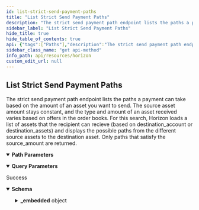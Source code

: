 ```yaml
---
id: list-strict-send-payment-paths
title: "List Strict Send Payment Paths"
description: "The strict send payment path endpoint lists the paths a payment can take based on the amount of an asset you want to send. The source asset amount stays constant, and the type and amount of an asset received varies based on offers in the order books. For this search, Horizon loads a list of assets that the recipient can recieve (based on destination_account or destination_assets) and displays the possible paths from the different source assets to the destination asset. Only paths that satisfy the source_amount are returned."
sidebar_label: "List Strict Send Payment Paths"
hide_title: true
hide_table_of_contents: true
api: {"tags":["Paths"],"description":"The strict send payment path endpoint lists the paths a payment can take based on the amount of an asset you want to send. The source asset amount stays constant, and the type and amount of an asset received varies based on offers in the order books. For this search, Horizon loads a list of assets that the recipient can recieve (based on destination_account or destination_assets) and displays the possible paths from the different source assets to the destination asset. Only paths that satisfy the source_amount are returned.","operationId":"ListStrictSendPaymentPaths","parameters":[{"name":"source_account","in":"query","required":false,"description":"The Stellar address of the sender. Any returned path must start with an asset that the sender holds. Using either source_account or source_assets as an argument is required for strict receive path payments."},{"name":"source_assets","in":"query","required":false,"description":"A comma-separated list of assets available to the sender. Any returned path must start with an asset in this list. Each asset is formatted as CODE:ISSUER_ACCOUNT. For example: USD:GDUKMGUGDZQK6YHYA5Z6AY2G4XDSZPSZ3SW5UN3ARVMO6QSRDWP5YLEX. Using either source_account or source_assets as an argument is required for strict receive path payments.","schema":{"type":"string","example":"CNY:GAREELUB43IRHWEASCFBLKHURCGMHE5IF6XSE7EXDLACYHGRHM43RFOX"}},{"name":"source_asset_type","in":"path","required":true,"description":"The type for the source asset. Either native, credit_alphanum4, or credit_alphanum12.","schema":{"type":"string","enum":["native","credit_alphanum4","credit_alphanum12"]}},{"name":"source_asset_issuer","in":"query","required":false,"description":"The Stellar address of the issuer of the source asset. Required if the source_asset_type is not native."},{"name":"source_asset_code","in":"query","required":false,"description":"The code for the source asset. Required if the source_asset_type is not native."},{"name":"source_amount","in":"path","required":true,"description":"The amount of the source asset that should be sent."},{"name":"destination_account","in":"query","required":false,"description":"The Stellar address of the reciever. Any returned path must end with an asset that the recipient can receive. Using either source_account or source_assets as an argument is required for strict send path payments."},{"name":"destination_assets","in":"query","required":false,"description":"A comma-separated list of assets that the recipient can receive. Any returned path must end with an asset in this list. Each asset is formatted as CODE:ISSUER_ACCOUNT. For example: USD:GDUKMGUGDZQK6YHYA5Z6AY2G4XDSZPSZ3SW5UN3ARVMO6QSRDWP5YLEX. Using either source_account or source_assets as an argument is required for strict send path payments.","schema":{"type":"array","items":{"type":"string"}}}],"x-supports-streaming":true,"responses":{"200":{"description":"Success","content":{"application/json":{"schema":{"type":"object","properties":{"_embedded":{"type":"object","properties":{"records":{"type":"array","items":{"type":"object","properties":{"source_asset_type":{"type":"string"},"source_asset_code":{"type":"string"},"source_asset_issuer":{"type":"string","pattern":"G[A-Z0-9]{55}"},"source_amount":{"type":"string"},"destination_asset_type":{"type":"string"},"destination_asset_code":{"type":"string"},"destination_asset_issuer":{"type":"string","pattern":"G[A-Z0-9]{55}"},"destination_amount":{"type":"string"},"path":{"type":"array","items":{"type":"object","properties":{"asset_type":{"type":"string"},"asset_code":{"type":"string"},"asset_issuer":{"type":"string","pattern":"G[A-Z0-9]{55}"}},"required":["asset_type"]}}}},"required":["source_asset_type","source_amount","destination_asset_type","destination_amount","path"]}}}}},"examples":{"ListStrictSendPaymentPaths":{"value":{"_embedded":{"records":[{"source_asset_type":"credit_alphanum4","source_asset_code":"BRL","source_asset_issuer":"GDVKY2GU2DRXWTBEYJJWSFXIGBZV6AZNBVVSUHEPZI54LIS6BA7DVVSP","source_amount":"400.0000000","destination_asset_type":"credit_alphanum4","destination_asset_code":"BB1","destination_asset_issuer":"GD5J6HLF5666X4AZLTFTXLY46J5SW7EXRKBLEYPJP33S33MXZGV6CWFN","destination_amount":"87.6373649","path":[{"asset_type":"native"}]},{"source_asset_type":"credit_alphanum4","source_asset_code":"BRL","source_asset_issuer":"GDVKY2GU2DRXWTBEYJJWSFXIGBZV6AZNBVVSUHEPZI54LIS6BA7DVVSP","source_amount":"400.0000000","destination_asset_type":"credit_alphanum4","destination_asset_code":"BB1","destination_asset_issuer":"GD5J6HLF5666X4AZLTFTXLY46J5SW7EXRKBLEYPJP33S33MXZGV6CWFN","destination_amount":"36.0841597","path":[{"asset_type":"native"},{"asset_type":"credit_alphanum4","asset_code":"EURT","asset_issuer":"GAP5LETOV6YIE62YAM56STDANPRDO7ZFDBGSNHJQIYGGKSMOZAHOOS2S"}]},{"source_asset_type":"credit_alphanum4","source_asset_code":"BRL","source_asset_issuer":"GDVKY2GU2DRXWTBEYJJWSFXIGBZV6AZNBVVSUHEPZI54LIS6BA7DVVSP","source_amount":"400.0000000","destination_asset_type":"credit_alphanum4","destination_asset_code":"BB1","destination_asset_issuer":"GD5J6HLF5666X4AZLTFTXLY46J5SW7EXRKBLEYPJP33S33MXZGV6CWFN","destination_amount":"16.2264000","path":[{"asset_type":"native"},{"asset_type":"credit_alphanum4","asset_code":"BTC","asset_issuer":"GBVOL67TMUQBGL4TZYNMY3ZQ5WGQYFPFD5VJRWXR72VA33VFNL225PL5"}]},{"source_asset_type":"credit_alphanum4","source_asset_code":"BRL","source_asset_issuer":"GDVKY2GU2DRXWTBEYJJWSFXIGBZV6AZNBVVSUHEPZI54LIS6BA7DVVSP","source_amount":"400.0000000","destination_asset_type":"credit_alphanum4","destination_asset_code":"BB1","destination_asset_issuer":"GD5J6HLF5666X4AZLTFTXLY46J5SW7EXRKBLEYPJP33S33MXZGV6CWFN","destination_amount":"13.9424750","path":[{"asset_type":"native"},{"asset_type":"credit_alphanum4","asset_code":"USD","asset_issuer":"GDUKMGUGDZQK6YHYA5Z6AY2G4XDSZPSZ3SW5UN3ARVMO6QSRDWP5YLEX"}]},{"source_asset_type":"credit_alphanum4","source_asset_code":"BRL","source_asset_issuer":"GDVKY2GU2DRXWTBEYJJWSFXIGBZV6AZNBVVSUHEPZI54LIS6BA7DVVSP","source_amount":"400.0000000","destination_asset_type":"credit_alphanum4","destination_asset_code":"CNY","destination_asset_issuer":"GAREELUB43IRHWEASCFBLKHURCGMHE5IF6XSE7EXDLACYHGRHM43RFOX","destination_amount":"499.8384123","path":[{"asset_type":"native"},{"asset_type":"credit_alphanum4","asset_code":"ULT","asset_issuer":"GC76RMFNNXBFDSJRBXCABWLHXDK4ITVQSMI56DC2ZJVC3YOLLPCKKULT"}]},{"source_asset_type":"credit_alphanum4","source_asset_code":"BRL","source_asset_issuer":"GDVKY2GU2DRXWTBEYJJWSFXIGBZV6AZNBVVSUHEPZI54LIS6BA7DVVSP","source_amount":"400.0000000","destination_asset_type":"credit_alphanum4","destination_asset_code":"CNY","destination_asset_issuer":"GAREELUB43IRHWEASCFBLKHURCGMHE5IF6XSE7EXDLACYHGRHM43RFOX","destination_amount":"498.1069097","path":[{"asset_type":"native"}]},{"source_asset_type":"credit_alphanum4","source_asset_code":"BRL","source_asset_issuer":"GDVKY2GU2DRXWTBEYJJWSFXIGBZV6AZNBVVSUHEPZI54LIS6BA7DVVSP","source_amount":"400.0000000","destination_asset_type":"credit_alphanum4","destination_asset_code":"CNY","destination_asset_issuer":"GAREELUB43IRHWEASCFBLKHURCGMHE5IF6XSE7EXDLACYHGRHM43RFOX","destination_amount":"494.5886542","path":[{"asset_type":"native"},{"asset_type":"credit_alphanum4","asset_code":"XCN","asset_issuer":"GCNY5OXYSY4FKHOPT2SPOQZAOEIGXB5LBYW3HVU3OWSTQITS65M5RCNY"}]},{"source_asset_type":"credit_alphanum4","source_asset_code":"BRL","source_asset_issuer":"GDVKY2GU2DRXWTBEYJJWSFXIGBZV6AZNBVVSUHEPZI54LIS6BA7DVVSP","source_amount":"400.0000000","destination_asset_type":"credit_alphanum4","destination_asset_code":"CNY","destination_asset_issuer":"GAREELUB43IRHWEASCFBLKHURCGMHE5IF6XSE7EXDLACYHGRHM43RFOX","destination_amount":"490.0780598","path":[{"asset_type":"native"},{"asset_type":"credit_alphanum4","asset_code":"USD","asset_issuer":"GDUKMGUGDZQK6YHYA5Z6AY2G4XDSZPSZ3SW5UN3ARVMO6QSRDWP5YLEX"}]},{"source_asset_type":"credit_alphanum4","source_asset_code":"BRL","source_asset_issuer":"GDVKY2GU2DRXWTBEYJJWSFXIGBZV6AZNBVVSUHEPZI54LIS6BA7DVVSP","source_amount":"400.0000000","destination_asset_type":"credit_alphanum4","destination_asset_code":"CNY","destination_asset_issuer":"GAREELUB43IRHWEASCFBLKHURCGMHE5IF6XSE7EXDLACYHGRHM43RFOX","destination_amount":"280.2909824","path":[{"asset_type":"native"},{"asset_type":"credit_alphanum4","asset_code":"USD","asset_issuer":"GBUYUAI75XXWDZEKLY66CFYKQPET5JR4EENXZBUZ3YXZ7DS56Z4OKOFU"}]},{"source_asset_type":"credit_alphanum4","source_asset_code":"BRL","source_asset_issuer":"GDVKY2GU2DRXWTBEYJJWSFXIGBZV6AZNBVVSUHEPZI54LIS6BA7DVVSP","source_amount":"400.0000000","destination_asset_type":"credit_alphanum4","destination_asset_code":"EURT","destination_asset_issuer":"GAP5LETOV6YIE62YAM56STDANPRDO7ZFDBGSNHJQIYGGKSMOZAHOOS2S","destination_amount":"63.1883029","path":[{"asset_type":"native"},{"asset_type":"credit_alphanum4","asset_code":"USD","asset_issuer":"GDUKMGUGDZQK6YHYA5Z6AY2G4XDSZPSZ3SW5UN3ARVMO6QSRDWP5YLEX"}]},{"source_asset_type":"credit_alphanum4","source_asset_code":"BRL","source_asset_issuer":"GDVKY2GU2DRXWTBEYJJWSFXIGBZV6AZNBVVSUHEPZI54LIS6BA7DVVSP","source_amount":"400.0000000","destination_asset_type":"credit_alphanum4","destination_asset_code":"EURT","destination_asset_issuer":"GAP5LETOV6YIE62YAM56STDANPRDO7ZFDBGSNHJQIYGGKSMOZAHOOS2S","destination_amount":"63.1472796","path":[{"asset_type":"native"}]},{"source_asset_type":"credit_alphanum4","source_asset_code":"BRL","source_asset_issuer":"GDVKY2GU2DRXWTBEYJJWSFXIGBZV6AZNBVVSUHEPZI54LIS6BA7DVVSP","source_amount":"400.0000000","destination_asset_type":"credit_alphanum4","destination_asset_code":"EURT","destination_asset_issuer":"GAP5LETOV6YIE62YAM56STDANPRDO7ZFDBGSNHJQIYGGKSMOZAHOOS2S","destination_amount":"62.9386895","path":[{"asset_type":"native"},{"asset_type":"credit_alphanum4","asset_code":"NGNT","asset_issuer":"GAWODAROMJ33V5YDFY3NPYTHVYQG7MJXVJ2ND3AOGIHYRWINES6ACCPD"}]},{"source_asset_type":"credit_alphanum4","source_asset_code":"BRL","source_asset_issuer":"GDVKY2GU2DRXWTBEYJJWSFXIGBZV6AZNBVVSUHEPZI54LIS6BA7DVVSP","source_amount":"400.0000000","destination_asset_type":"credit_alphanum4","destination_asset_code":"EURT","destination_asset_issuer":"GAP5LETOV6YIE62YAM56STDANPRDO7ZFDBGSNHJQIYGGKSMOZAHOOS2S","destination_amount":"6.7649849","path":[{"asset_type":"native"},{"asset_type":"credit_alphanum4","asset_code":"WSD","asset_issuer":"GDSVWEA7XV6M5XNLODVTPCGMAJTNBLZBXOFNQD3BNPNYALEYBNT6CE2V"}]},{"source_asset_type":"credit_alphanum4","source_asset_code":"BRL","source_asset_issuer":"GDVKY2GU2DRXWTBEYJJWSFXIGBZV6AZNBVVSUHEPZI54LIS6BA7DVVSP","source_amount":"400.0000000","destination_asset_type":"credit_alphanum4","destination_asset_code":"EURT","destination_asset_issuer":"GAP5LETOV6YIE62YAM56STDANPRDO7ZFDBGSNHJQIYGGKSMOZAHOOS2S","destination_amount":"0.0498106","path":[{"asset_type":"native"},{"asset_type":"credit_alphanum4","asset_code":"CNY","asset_issuer":"GAREELUB43IRHWEASCFBLKHURCGMHE5IF6XSE7EXDLACYHGRHM43RFOX"}]},{"source_asset_type":"credit_alphanum4","source_asset_code":"BRL","source_asset_issuer":"GDVKY2GU2DRXWTBEYJJWSFXIGBZV6AZNBVVSUHEPZI54LIS6BA7DVVSP","source_amount":"400.0000000","destination_asset_type":"credit_alphanum4","destination_asset_code":"NGNT","destination_asset_issuer":"GAWODAROMJ33V5YDFY3NPYTHVYQG7MJXVJ2ND3AOGIHYRWINES6ACCPD","destination_amount":"25155.3452034","path":[{"asset_type":"native"},{"asset_type":"credit_alphanum4","asset_code":"USD","asset_issuer":"GDUKMGUGDZQK6YHYA5Z6AY2G4XDSZPSZ3SW5UN3ARVMO6QSRDWP5YLEX"}]},{"source_asset_type":"credit_alphanum4","source_asset_code":"BRL","source_asset_issuer":"GDVKY2GU2DRXWTBEYJJWSFXIGBZV6AZNBVVSUHEPZI54LIS6BA7DVVSP","source_amount":"400.0000000","destination_asset_type":"credit_alphanum4","destination_asset_code":"NGNT","destination_asset_issuer":"GAWODAROMJ33V5YDFY3NPYTHVYQG7MJXVJ2ND3AOGIHYRWINES6ACCPD","destination_amount":"25146.7108397","path":[{"asset_type":"native"}]},{"source_asset_type":"credit_alphanum4","source_asset_code":"BRL","source_asset_issuer":"GDVKY2GU2DRXWTBEYJJWSFXIGBZV6AZNBVVSUHEPZI54LIS6BA7DVVSP","source_amount":"400.0000000","destination_asset_type":"credit_alphanum4","destination_asset_code":"NGNT","destination_asset_issuer":"GAWODAROMJ33V5YDFY3NPYTHVYQG7MJXVJ2ND3AOGIHYRWINES6ACCPD","destination_amount":"24986.8616583","path":[{"asset_type":"native"},{"asset_type":"credit_alphanum4","asset_code":"BTC","asset_issuer":"GAUTUYY2THLF7SGITDFMXJVYH3LHDSMGEAKSBU267M2K7A3W543CKUEF"}]},{"source_asset_type":"credit_alphanum4","source_asset_code":"BRL","source_asset_issuer":"GDVKY2GU2DRXWTBEYJJWSFXIGBZV6AZNBVVSUHEPZI54LIS6BA7DVVSP","source_amount":"400.0000000","destination_asset_type":"credit_alphanum4","destination_asset_code":"NGNT","destination_asset_issuer":"GAWODAROMJ33V5YDFY3NPYTHVYQG7MJXVJ2ND3AOGIHYRWINES6ACCPD","destination_amount":"24948.9784843","path":[{"asset_type":"native"},{"asset_type":"credit_alphanum4","asset_code":"XCN","asset_issuer":"GCNY5OXYSY4FKHOPT2SPOQZAOEIGXB5LBYW3HVU3OWSTQITS65M5RCNY"}]},{"source_asset_type":"credit_alphanum4","source_asset_code":"BRL","source_asset_issuer":"GDVKY2GU2DRXWTBEYJJWSFXIGBZV6AZNBVVSUHEPZI54LIS6BA7DVVSP","source_amount":"400.0000000","destination_asset_type":"credit_alphanum4","destination_asset_code":"NGNT","destination_asset_issuer":"GAWODAROMJ33V5YDFY3NPYTHVYQG7MJXVJ2ND3AOGIHYRWINES6ACCPD","destination_amount":"24930.7854717","path":[{"asset_type":"native"},{"asset_type":"credit_alphanum4","asset_code":"EURT","asset_issuer":"GAP5LETOV6YIE62YAM56STDANPRDO7ZFDBGSNHJQIYGGKSMOZAHOOS2S"}]},{"source_asset_type":"credit_alphanum4","source_asset_code":"BRL","source_asset_issuer":"GDVKY2GU2DRXWTBEYJJWSFXIGBZV6AZNBVVSUHEPZI54LIS6BA7DVVSP","source_amount":"400.0000000","destination_asset_type":"credit_alphanum4","destination_asset_code":"USD","destination_asset_issuer":"GDUKMGUGDZQK6YHYA5Z6AY2G4XDSZPSZ3SW5UN3ARVMO6QSRDWP5YLEX","destination_amount":"69.7123752","path":[{"asset_type":"native"}]},{"source_asset_type":"credit_alphanum4","source_asset_code":"BRL","source_asset_issuer":"GDVKY2GU2DRXWTBEYJJWSFXIGBZV6AZNBVVSUHEPZI54LIS6BA7DVVSP","source_amount":"400.0000000","destination_asset_type":"credit_alphanum4","destination_asset_code":"USD","destination_asset_issuer":"GDUKMGUGDZQK6YHYA5Z6AY2G4XDSZPSZ3SW5UN3ARVMO6QSRDWP5YLEX","destination_amount":"68.9785993","path":[{"asset_type":"native"},{"asset_type":"credit_alphanum4","asset_code":"EURT","asset_issuer":"GAP5LETOV6YIE62YAM56STDANPRDO7ZFDBGSNHJQIYGGKSMOZAHOOS2S"}]},{"source_asset_type":"credit_alphanum4","source_asset_code":"BRL","source_asset_issuer":"GDVKY2GU2DRXWTBEYJJWSFXIGBZV6AZNBVVSUHEPZI54LIS6BA7DVVSP","source_amount":"400.0000000","destination_asset_type":"credit_alphanum4","destination_asset_code":"USD","destination_asset_issuer":"GDUKMGUGDZQK6YHYA5Z6AY2G4XDSZPSZ3SW5UN3ARVMO6QSRDWP5YLEX","destination_amount":"68.6731854","path":[{"asset_type":"native"},{"asset_type":"credit_alphanum4","asset_code":"NGNT","asset_issuer":"GAWODAROMJ33V5YDFY3NPYTHVYQG7MJXVJ2ND3AOGIHYRWINES6ACCPD"}]},{"source_asset_type":"credit_alphanum4","source_asset_code":"BRL","source_asset_issuer":"GDVKY2GU2DRXWTBEYJJWSFXIGBZV6AZNBVVSUHEPZI54LIS6BA7DVVSP","source_amount":"400.0000000","destination_asset_type":"credit_alphanum4","destination_asset_code":"USD","destination_asset_issuer":"GDUKMGUGDZQK6YHYA5Z6AY2G4XDSZPSZ3SW5UN3ARVMO6QSRDWP5YLEX","destination_amount":"63.5394120","path":[{"asset_type":"native"},{"asset_type":"credit_alphanum4","asset_code":"USD","asset_issuer":"GBUYUAI75XXWDZEKLY66CFYKQPET5JR4EENXZBUZ3YXZ7DS56Z4OKOFU"}]},{"source_asset_type":"credit_alphanum4","source_asset_code":"BRL","source_asset_issuer":"GDVKY2GU2DRXWTBEYJJWSFXIGBZV6AZNBVVSUHEPZI54LIS6BA7DVVSP","source_amount":"400.0000000","destination_asset_type":"credit_alphanum4","destination_asset_code":"USD","destination_asset_issuer":"GDUKMGUGDZQK6YHYA5Z6AY2G4XDSZPSZ3SW5UN3ARVMO6QSRDWP5YLEX","destination_amount":"39.6691360","path":[{"asset_type":"native"},{"asset_type":"credit_alphanum4","asset_code":"HEX","asset_issuer":"GCGBSZ3DSSH6PRHCOD4JXFNNZXCTKBDFRT4JR2HIAC6FQZU4YK7GPHEX"}]},{"source_asset_type":"credit_alphanum4","source_asset_code":"BRL","source_asset_issuer":"GDVKY2GU2DRXWTBEYJJWSFXIGBZV6AZNBVVSUHEPZI54LIS6BA7DVVSP","source_amount":"400.0000000","destination_asset_type":"native","destination_amount":"1226.9231099","path":[]}]}}}}}}}},"method":"get","path":"/paths/strict-send{source_asset_type}{source_amount}","servers":[{"url":"https://horizon.stellar.org","description":"The main network"},{"url":"https://horizon-testnet.stellar.org","description":"The test network"}],"info":{"title":"Horizon","version":"0.0.1"}}
sidebar_class_name: "get api-method"
info_path: api/resources/horizon
custom_edit_url: null
---
```



## List Strict Send Payment Paths



The strict send payment path endpoint lists the paths a payment can take based on the amount of an asset you want to send. The source asset amount stays constant, and the type and amount of an asset received varies based on offers in the order books. For this search, Horizon loads a list of assets that the recipient can recieve (based on destination_account or destination_assets) and displays the possible paths from the different source assets to the destination asset. Only paths that satisfy the source_amount are returned.

<details style={{"marginBottom":"1rem"}} data-collapsed={false} open={true}><summary style={{}}><strong>Path Parameters</strong></summary><div><ul><ParamsItem className={"paramsItem"} param={{"name":"source_asset_type","in":"path","required":true,"description":"The type for the source asset. Either native, credit_alphanum4, or credit_alphanum12.","schema":{"type":"string","enum":["native","credit_alphanum4","credit_alphanum12"]}}}></ParamsItem><ParamsItem className={"paramsItem"} param={{"name":"source_amount","in":"path","required":true,"description":"The amount of the source asset that should be sent."}}></ParamsItem></ul></div></details><details style={{"marginBottom":"1rem"}} data-collapsed={false} open={true}><summary style={{}}><strong>Query Parameters</strong></summary><div><ul><ParamsItem className={"paramsItem"} param={{"name":"source_account","in":"query","required":false,"description":"The Stellar address of the sender. Any returned path must start with an asset that the sender holds. Using either source_account or source_assets as an argument is required for strict receive path payments."}}></ParamsItem><ParamsItem className={"paramsItem"} param={{"name":"source_assets","in":"query","required":false,"description":"A comma-separated list of assets available to the sender. Any returned path must start with an asset in this list. Each asset is formatted as CODE:ISSUER_ACCOUNT. For example: USD:GDUKMGUGDZQK6YHYA5Z6AY2G4XDSZPSZ3SW5UN3ARVMO6QSRDWP5YLEX. Using either source_account or source_assets as an argument is required for strict receive path payments.","schema":{"type":"string","example":"CNY:GAREELUB43IRHWEASCFBLKHURCGMHE5IF6XSE7EXDLACYHGRHM43RFOX"}}}></ParamsItem><ParamsItem className={"paramsItem"} param={{"name":"source_asset_issuer","in":"query","required":false,"description":"The Stellar address of the issuer of the source asset. Required if the source_asset_type is not native."}}></ParamsItem><ParamsItem className={"paramsItem"} param={{"name":"source_asset_code","in":"query","required":false,"description":"The code for the source asset. Required if the source_asset_type is not native."}}></ParamsItem><ParamsItem className={"paramsItem"} param={{"name":"destination_account","in":"query","required":false,"description":"The Stellar address of the reciever. Any returned path must end with an asset that the recipient can receive. Using either source_account or source_assets as an argument is required for strict send path payments."}}></ParamsItem><ParamsItem className={"paramsItem"} param={{"name":"destination_assets","in":"query","required":false,"description":"A comma-separated list of assets that the recipient can receive. Any returned path must end with an asset in this list. Each asset is formatted as CODE:ISSUER_ACCOUNT. For example: USD:GDUKMGUGDZQK6YHYA5Z6AY2G4XDSZPSZ3SW5UN3ARVMO6QSRDWP5YLEX. Using either source_account or source_assets as an argument is required for strict send path payments.","schema":{"type":"array","items":{"type":"string"}}}}></ParamsItem></ul></div></details><div><ApiTabs><TabItem label={"200"} value={"200"}><div>

Success

</div><div><MimeTabs schemaType={"response"}><TabItem label={"application/json"} value={"application/json"}><SchemaTabs><TabItem label={"Schema"} value={"Schema"}><details style={{}} data-collapsed={false} open={true}><summary style={{"textAlign":"left"}}><strong>Schema</strong></summary><div style={{"textAlign":"left","marginLeft":"1rem"}}></div><ul style={{"marginLeft":"1rem"}}><SchemaItem collapsible={true} className={"schemaItem"}><details style={{}}><summary style={{}}><strong>_embedded</strong><span style={{"opacity":"0.6"}}> object</span></summary><div style={{"marginLeft":"1rem"}}><SchemaItem collapsible={true} className={"schemaItem"}><details style={{}}><summary style={{}}><strong>records</strong><span style={{"opacity":"0.6"}}> object[]</span></summary><div style={{"marginLeft":"1rem"}}><SchemaItem collapsible={false} name={"source_asset_type"} required={false} deprecated={undefined} schemaDescription={undefined} schemaName={"string"} qualifierMessage={undefined} defaultValue={undefined}></SchemaItem><SchemaItem collapsible={false} name={"source_asset_code"} required={false} deprecated={undefined} schemaDescription={undefined} schemaName={"string"} qualifierMessage={undefined} defaultValue={undefined}></SchemaItem><SchemaItem collapsible={false} name={"source_asset_issuer"} required={false} deprecated={undefined} schemaDescription={undefined} schemaName={"string"} qualifierMessage={"**Possible values:** Value must match regular expression `G[A-Z0-9]{55}`"} defaultValue={undefined}></SchemaItem><SchemaItem collapsible={false} name={"source_amount"} required={false} deprecated={undefined} schemaDescription={undefined} schemaName={"string"} qualifierMessage={undefined} defaultValue={undefined}></SchemaItem><SchemaItem collapsible={false} name={"destination_asset_type"} required={false} deprecated={undefined} schemaDescription={undefined} schemaName={"string"} qualifierMessage={undefined} defaultValue={undefined}></SchemaItem><SchemaItem collapsible={false} name={"destination_asset_code"} required={false} deprecated={undefined} schemaDescription={undefined} schemaName={"string"} qualifierMessage={undefined} defaultValue={undefined}></SchemaItem><SchemaItem collapsible={false} name={"destination_asset_issuer"} required={false} deprecated={undefined} schemaDescription={undefined} schemaName={"string"} qualifierMessage={"**Possible values:** Value must match regular expression `G[A-Z0-9]{55}`"} defaultValue={undefined}></SchemaItem><SchemaItem collapsible={false} name={"destination_amount"} required={false} deprecated={undefined} schemaDescription={undefined} schemaName={"string"} qualifierMessage={undefined} defaultValue={undefined}></SchemaItem><SchemaItem collapsible={true} className={"schemaItem"}><details style={{}}><summary style={{}}><strong>path</strong><span style={{"opacity":"0.6"}}> object[]</span></summary><div style={{"marginLeft":"1rem"}}><SchemaItem collapsible={false} name={"asset_type"} required={false} deprecated={undefined} schemaDescription={undefined} schemaName={"string"} qualifierMessage={undefined} defaultValue={undefined}></SchemaItem><SchemaItem collapsible={false} name={"asset_code"} required={false} deprecated={undefined} schemaDescription={undefined} schemaName={"string"} qualifierMessage={undefined} defaultValue={undefined}></SchemaItem><SchemaItem collapsible={false} name={"asset_issuer"} required={false} deprecated={undefined} schemaDescription={undefined} schemaName={"string"} qualifierMessage={"**Possible values:** Value must match regular expression `G[A-Z0-9]{55}`"} defaultValue={undefined}></SchemaItem></div></details></SchemaItem></div></details></SchemaItem></div></details></SchemaItem></ul></details></TabItem><TabItem label={"Example (from schema)"} value={"Example (from schema)"}><ResponseSamples responseExample={"{\n  \"_embedded\": {\n    \"records\": [\n      {\n        \"source_asset_type\": \"string\",\n        \"source_asset_code\": \"string\",\n        \"source_asset_issuer\": \"string\",\n        \"source_amount\": \"string\",\n        \"destination_asset_type\": \"string\",\n        \"destination_asset_code\": \"string\",\n        \"destination_asset_issuer\": \"string\",\n        \"destination_amount\": \"string\",\n        \"path\": [\n          {\n            \"asset_type\": \"string\",\n            \"asset_code\": \"string\",\n            \"asset_issuer\": \"string\"\n          }\n        ]\n      }\n    ]\n  }\n}"} language={"json"}></ResponseSamples></TabItem><TabItem label={" List Strict Send Payment Paths"} value={" List Strict Send Payment Paths"}><ResponseSamples responseExample={"{\n  \"_embedded\": {\n    \"records\": [\n      {\n        \"source_asset_type\": \"credit_alphanum4\",\n        \"source_asset_code\": \"BRL\",\n        \"source_asset_issuer\": \"GDVKY2GU2DRXWTBEYJJWSFXIGBZV6AZNBVVSUHEPZI54LIS6BA7DVVSP\",\n        \"source_amount\": \"400.0000000\",\n        \"destination_asset_type\": \"credit_alphanum4\",\n        \"destination_asset_code\": \"BB1\",\n        \"destination_asset_issuer\": \"GD5J6HLF5666X4AZLTFTXLY46J5SW7EXRKBLEYPJP33S33MXZGV6CWFN\",\n        \"destination_amount\": \"87.6373649\",\n        \"path\": [\n          {\n            \"asset_type\": \"native\"\n          }\n        ]\n      },\n      {\n        \"source_asset_type\": \"credit_alphanum4\",\n        \"source_asset_code\": \"BRL\",\n        \"source_asset_issuer\": \"GDVKY2GU2DRXWTBEYJJWSFXIGBZV6AZNBVVSUHEPZI54LIS6BA7DVVSP\",\n        \"source_amount\": \"400.0000000\",\n        \"destination_asset_type\": \"credit_alphanum4\",\n        \"destination_asset_code\": \"BB1\",\n        \"destination_asset_issuer\": \"GD5J6HLF5666X4AZLTFTXLY46J5SW7EXRKBLEYPJP33S33MXZGV6CWFN\",\n        \"destination_amount\": \"36.0841597\",\n        \"path\": [\n          {\n            \"asset_type\": \"native\"\n          },\n          {\n            \"asset_type\": \"credit_alphanum4\",\n            \"asset_code\": \"EURT\",\n            \"asset_issuer\": \"GAP5LETOV6YIE62YAM56STDANPRDO7ZFDBGSNHJQIYGGKSMOZAHOOS2S\"\n          }\n        ]\n      },\n      {\n        \"source_asset_type\": \"credit_alphanum4\",\n        \"source_asset_code\": \"BRL\",\n        \"source_asset_issuer\": \"GDVKY2GU2DRXWTBEYJJWSFXIGBZV6AZNBVVSUHEPZI54LIS6BA7DVVSP\",\n        \"source_amount\": \"400.0000000\",\n        \"destination_asset_type\": \"credit_alphanum4\",\n        \"destination_asset_code\": \"BB1\",\n        \"destination_asset_issuer\": \"GD5J6HLF5666X4AZLTFTXLY46J5SW7EXRKBLEYPJP33S33MXZGV6CWFN\",\n        \"destination_amount\": \"16.2264000\",\n        \"path\": [\n          {\n            \"asset_type\": \"native\"\n          },\n          {\n            \"asset_type\": \"credit_alphanum4\",\n            \"asset_code\": \"BTC\",\n            \"asset_issuer\": \"GBVOL67TMUQBGL4TZYNMY3ZQ5WGQYFPFD5VJRWXR72VA33VFNL225PL5\"\n          }\n        ]\n      },\n      {\n        \"source_asset_type\": \"credit_alphanum4\",\n        \"source_asset_code\": \"BRL\",\n        \"source_asset_issuer\": \"GDVKY2GU2DRXWTBEYJJWSFXIGBZV6AZNBVVSUHEPZI54LIS6BA7DVVSP\",\n        \"source_amount\": \"400.0000000\",\n        \"destination_asset_type\": \"credit_alphanum4\",\n        \"destination_asset_code\": \"BB1\",\n        \"destination_asset_issuer\": \"GD5J6HLF5666X4AZLTFTXLY46J5SW7EXRKBLEYPJP33S33MXZGV6CWFN\",\n        \"destination_amount\": \"13.9424750\",\n        \"path\": [\n          {\n            \"asset_type\": \"native\"\n          },\n          {\n            \"asset_type\": \"credit_alphanum4\",\n            \"asset_code\": \"USD\",\n            \"asset_issuer\": \"GDUKMGUGDZQK6YHYA5Z6AY2G4XDSZPSZ3SW5UN3ARVMO6QSRDWP5YLEX\"\n          }\n        ]\n      },\n      {\n        \"source_asset_type\": \"credit_alphanum4\",\n        \"source_asset_code\": \"BRL\",\n        \"source_asset_issuer\": \"GDVKY2GU2DRXWTBEYJJWSFXIGBZV6AZNBVVSUHEPZI54LIS6BA7DVVSP\",\n        \"source_amount\": \"400.0000000\",\n        \"destination_asset_type\": \"credit_alphanum4\",\n        \"destination_asset_code\": \"CNY\",\n        \"destination_asset_issuer\": \"GAREELUB43IRHWEASCFBLKHURCGMHE5IF6XSE7EXDLACYHGRHM43RFOX\",\n        \"destination_amount\": \"499.8384123\",\n        \"path\": [\n          {\n            \"asset_type\": \"native\"\n          },\n          {\n            \"asset_type\": \"credit_alphanum4\",\n            \"asset_code\": \"ULT\",\n            \"asset_issuer\": \"GC76RMFNNXBFDSJRBXCABWLHXDK4ITVQSMI56DC2ZJVC3YOLLPCKKULT\"\n          }\n        ]\n      },\n      {\n        \"source_asset_type\": \"credit_alphanum4\",\n        \"source_asset_code\": \"BRL\",\n        \"source_asset_issuer\": \"GDVKY2GU2DRXWTBEYJJWSFXIGBZV6AZNBVVSUHEPZI54LIS6BA7DVVSP\",\n        \"source_amount\": \"400.0000000\",\n        \"destination_asset_type\": \"credit_alphanum4\",\n        \"destination_asset_code\": \"CNY\",\n        \"destination_asset_issuer\": \"GAREELUB43IRHWEASCFBLKHURCGMHE5IF6XSE7EXDLACYHGRHM43RFOX\",\n        \"destination_amount\": \"498.1069097\",\n        \"path\": [\n          {\n            \"asset_type\": \"native\"\n          }\n        ]\n      },\n      {\n        \"source_asset_type\": \"credit_alphanum4\",\n        \"source_asset_code\": \"BRL\",\n        \"source_asset_issuer\": \"GDVKY2GU2DRXWTBEYJJWSFXIGBZV6AZNBVVSUHEPZI54LIS6BA7DVVSP\",\n        \"source_amount\": \"400.0000000\",\n        \"destination_asset_type\": \"credit_alphanum4\",\n        \"destination_asset_code\": \"CNY\",\n        \"destination_asset_issuer\": \"GAREELUB43IRHWEASCFBLKHURCGMHE5IF6XSE7EXDLACYHGRHM43RFOX\",\n        \"destination_amount\": \"494.5886542\",\n        \"path\": [\n          {\n            \"asset_type\": \"native\"\n          },\n          {\n            \"asset_type\": \"credit_alphanum4\",\n            \"asset_code\": \"XCN\",\n            \"asset_issuer\": \"GCNY5OXYSY4FKHOPT2SPOQZAOEIGXB5LBYW3HVU3OWSTQITS65M5RCNY\"\n          }\n        ]\n      },\n      {\n        \"source_asset_type\": \"credit_alphanum4\",\n        \"source_asset_code\": \"BRL\",\n        \"source_asset_issuer\": \"GDVKY2GU2DRXWTBEYJJWSFXIGBZV6AZNBVVSUHEPZI54LIS6BA7DVVSP\",\n        \"source_amount\": \"400.0000000\",\n        \"destination_asset_type\": \"credit_alphanum4\",\n        \"destination_asset_code\": \"CNY\",\n        \"destination_asset_issuer\": \"GAREELUB43IRHWEASCFBLKHURCGMHE5IF6XSE7EXDLACYHGRHM43RFOX\",\n        \"destination_amount\": \"490.0780598\",\n        \"path\": [\n          {\n            \"asset_type\": \"native\"\n          },\n          {\n            \"asset_type\": \"credit_alphanum4\",\n            \"asset_code\": \"USD\",\n            \"asset_issuer\": \"GDUKMGUGDZQK6YHYA5Z6AY2G4XDSZPSZ3SW5UN3ARVMO6QSRDWP5YLEX\"\n          }\n        ]\n      },\n      {\n        \"source_asset_type\": \"credit_alphanum4\",\n        \"source_asset_code\": \"BRL\",\n        \"source_asset_issuer\": \"GDVKY2GU2DRXWTBEYJJWSFXIGBZV6AZNBVVSUHEPZI54LIS6BA7DVVSP\",\n        \"source_amount\": \"400.0000000\",\n        \"destination_asset_type\": \"credit_alphanum4\",\n        \"destination_asset_code\": \"CNY\",\n        \"destination_asset_issuer\": \"GAREELUB43IRHWEASCFBLKHURCGMHE5IF6XSE7EXDLACYHGRHM43RFOX\",\n        \"destination_amount\": \"280.2909824\",\n        \"path\": [\n          {\n            \"asset_type\": \"native\"\n          },\n          {\n            \"asset_type\": \"credit_alphanum4\",\n            \"asset_code\": \"USD\",\n            \"asset_issuer\": \"GBUYUAI75XXWDZEKLY66CFYKQPET5JR4EENXZBUZ3YXZ7DS56Z4OKOFU\"\n          }\n        ]\n      },\n      {\n        \"source_asset_type\": \"credit_alphanum4\",\n        \"source_asset_code\": \"BRL\",\n        \"source_asset_issuer\": \"GDVKY2GU2DRXWTBEYJJWSFXIGBZV6AZNBVVSUHEPZI54LIS6BA7DVVSP\",\n        \"source_amount\": \"400.0000000\",\n        \"destination_asset_type\": \"credit_alphanum4\",\n        \"destination_asset_code\": \"EURT\",\n        \"destination_asset_issuer\": \"GAP5LETOV6YIE62YAM56STDANPRDO7ZFDBGSNHJQIYGGKSMOZAHOOS2S\",\n        \"destination_amount\": \"63.1883029\",\n        \"path\": [\n          {\n            \"asset_type\": \"native\"\n          },\n          {\n            \"asset_type\": \"credit_alphanum4\",\n            \"asset_code\": \"USD\",\n            \"asset_issuer\": \"GDUKMGUGDZQK6YHYA5Z6AY2G4XDSZPSZ3SW5UN3ARVMO6QSRDWP5YLEX\"\n          }\n        ]\n      },\n      {\n        \"source_asset_type\": \"credit_alphanum4\",\n        \"source_asset_code\": \"BRL\",\n        \"source_asset_issuer\": \"GDVKY2GU2DRXWTBEYJJWSFXIGBZV6AZNBVVSUHEPZI54LIS6BA7DVVSP\",\n        \"source_amount\": \"400.0000000\",\n        \"destination_asset_type\": \"credit_alphanum4\",\n        \"destination_asset_code\": \"EURT\",\n        \"destination_asset_issuer\": \"GAP5LETOV6YIE62YAM56STDANPRDO7ZFDBGSNHJQIYGGKSMOZAHOOS2S\",\n        \"destination_amount\": \"63.1472796\",\n        \"path\": [\n          {\n            \"asset_type\": \"native\"\n          }\n        ]\n      },\n      {\n        \"source_asset_type\": \"credit_alphanum4\",\n        \"source_asset_code\": \"BRL\",\n        \"source_asset_issuer\": \"GDVKY2GU2DRXWTBEYJJWSFXIGBZV6AZNBVVSUHEPZI54LIS6BA7DVVSP\",\n        \"source_amount\": \"400.0000000\",\n        \"destination_asset_type\": \"credit_alphanum4\",\n        \"destination_asset_code\": \"EURT\",\n        \"destination_asset_issuer\": \"GAP5LETOV6YIE62YAM56STDANPRDO7ZFDBGSNHJQIYGGKSMOZAHOOS2S\",\n        \"destination_amount\": \"62.9386895\",\n        \"path\": [\n          {\n            \"asset_type\": \"native\"\n          },\n          {\n            \"asset_type\": \"credit_alphanum4\",\n            \"asset_code\": \"NGNT\",\n            \"asset_issuer\": \"GAWODAROMJ33V5YDFY3NPYTHVYQG7MJXVJ2ND3AOGIHYRWINES6ACCPD\"\n          }\n        ]\n      },\n      {\n        \"source_asset_type\": \"credit_alphanum4\",\n        \"source_asset_code\": \"BRL\",\n        \"source_asset_issuer\": \"GDVKY2GU2DRXWTBEYJJWSFXIGBZV6AZNBVVSUHEPZI54LIS6BA7DVVSP\",\n        \"source_amount\": \"400.0000000\",\n        \"destination_asset_type\": \"credit_alphanum4\",\n        \"destination_asset_code\": \"EURT\",\n        \"destination_asset_issuer\": \"GAP5LETOV6YIE62YAM56STDANPRDO7ZFDBGSNHJQIYGGKSMOZAHOOS2S\",\n        \"destination_amount\": \"6.7649849\",\n        \"path\": [\n          {\n            \"asset_type\": \"native\"\n          },\n          {\n            \"asset_type\": \"credit_alphanum4\",\n            \"asset_code\": \"WSD\",\n            \"asset_issuer\": \"GDSVWEA7XV6M5XNLODVTPCGMAJTNBLZBXOFNQD3BNPNYALEYBNT6CE2V\"\n          }\n        ]\n      },\n      {\n        \"source_asset_type\": \"credit_alphanum4\",\n        \"source_asset_code\": \"BRL\",\n        \"source_asset_issuer\": \"GDVKY2GU2DRXWTBEYJJWSFXIGBZV6AZNBVVSUHEPZI54LIS6BA7DVVSP\",\n        \"source_amount\": \"400.0000000\",\n        \"destination_asset_type\": \"credit_alphanum4\",\n        \"destination_asset_code\": \"EURT\",\n        \"destination_asset_issuer\": \"GAP5LETOV6YIE62YAM56STDANPRDO7ZFDBGSNHJQIYGGKSMOZAHOOS2S\",\n        \"destination_amount\": \"0.0498106\",\n        \"path\": [\n          {\n            \"asset_type\": \"native\"\n          },\n          {\n            \"asset_type\": \"credit_alphanum4\",\n            \"asset_code\": \"CNY\",\n            \"asset_issuer\": \"GAREELUB43IRHWEASCFBLKHURCGMHE5IF6XSE7EXDLACYHGRHM43RFOX\"\n          }\n        ]\n      },\n      {\n        \"source_asset_type\": \"credit_alphanum4\",\n        \"source_asset_code\": \"BRL\",\n        \"source_asset_issuer\": \"GDVKY2GU2DRXWTBEYJJWSFXIGBZV6AZNBVVSUHEPZI54LIS6BA7DVVSP\",\n        \"source_amount\": \"400.0000000\",\n        \"destination_asset_type\": \"credit_alphanum4\",\n        \"destination_asset_code\": \"NGNT\",\n        \"destination_asset_issuer\": \"GAWODAROMJ33V5YDFY3NPYTHVYQG7MJXVJ2ND3AOGIHYRWINES6ACCPD\",\n        \"destination_amount\": \"25155.3452034\",\n        \"path\": [\n          {\n            \"asset_type\": \"native\"\n          },\n          {\n            \"asset_type\": \"credit_alphanum4\",\n            \"asset_code\": \"USD\",\n            \"asset_issuer\": \"GDUKMGUGDZQK6YHYA5Z6AY2G4XDSZPSZ3SW5UN3ARVMO6QSRDWP5YLEX\"\n          }\n        ]\n      },\n      {\n        \"source_asset_type\": \"credit_alphanum4\",\n        \"source_asset_code\": \"BRL\",\n        \"source_asset_issuer\": \"GDVKY2GU2DRXWTBEYJJWSFXIGBZV6AZNBVVSUHEPZI54LIS6BA7DVVSP\",\n        \"source_amount\": \"400.0000000\",\n        \"destination_asset_type\": \"credit_alphanum4\",\n        \"destination_asset_code\": \"NGNT\",\n        \"destination_asset_issuer\": \"GAWODAROMJ33V5YDFY3NPYTHVYQG7MJXVJ2ND3AOGIHYRWINES6ACCPD\",\n        \"destination_amount\": \"25146.7108397\",\n        \"path\": [\n          {\n            \"asset_type\": \"native\"\n          }\n        ]\n      },\n      {\n        \"source_asset_type\": \"credit_alphanum4\",\n        \"source_asset_code\": \"BRL\",\n        \"source_asset_issuer\": \"GDVKY2GU2DRXWTBEYJJWSFXIGBZV6AZNBVVSUHEPZI54LIS6BA7DVVSP\",\n        \"source_amount\": \"400.0000000\",\n        \"destination_asset_type\": \"credit_alphanum4\",\n        \"destination_asset_code\": \"NGNT\",\n        \"destination_asset_issuer\": \"GAWODAROMJ33V5YDFY3NPYTHVYQG7MJXVJ2ND3AOGIHYRWINES6ACCPD\",\n        \"destination_amount\": \"24986.8616583\",\n        \"path\": [\n          {\n            \"asset_type\": \"native\"\n          },\n          {\n            \"asset_type\": \"credit_alphanum4\",\n            \"asset_code\": \"BTC\",\n            \"asset_issuer\": \"GAUTUYY2THLF7SGITDFMXJVYH3LHDSMGEAKSBU267M2K7A3W543CKUEF\"\n          }\n        ]\n      },\n      {\n        \"source_asset_type\": \"credit_alphanum4\",\n        \"source_asset_code\": \"BRL\",\n        \"source_asset_issuer\": \"GDVKY2GU2DRXWTBEYJJWSFXIGBZV6AZNBVVSUHEPZI54LIS6BA7DVVSP\",\n        \"source_amount\": \"400.0000000\",\n        \"destination_asset_type\": \"credit_alphanum4\",\n        \"destination_asset_code\": \"NGNT\",\n        \"destination_asset_issuer\": \"GAWODAROMJ33V5YDFY3NPYTHVYQG7MJXVJ2ND3AOGIHYRWINES6ACCPD\",\n        \"destination_amount\": \"24948.9784843\",\n        \"path\": [\n          {\n            \"asset_type\": \"native\"\n          },\n          {\n            \"asset_type\": \"credit_alphanum4\",\n            \"asset_code\": \"XCN\",\n            \"asset_issuer\": \"GCNY5OXYSY4FKHOPT2SPOQZAOEIGXB5LBYW3HVU3OWSTQITS65M5RCNY\"\n          }\n        ]\n      },\n      {\n        \"source_asset_type\": \"credit_alphanum4\",\n        \"source_asset_code\": \"BRL\",\n        \"source_asset_issuer\": \"GDVKY2GU2DRXWTBEYJJWSFXIGBZV6AZNBVVSUHEPZI54LIS6BA7DVVSP\",\n        \"source_amount\": \"400.0000000\",\n        \"destination_asset_type\": \"credit_alphanum4\",\n        \"destination_asset_code\": \"NGNT\",\n        \"destination_asset_issuer\": \"GAWODAROMJ33V5YDFY3NPYTHVYQG7MJXVJ2ND3AOGIHYRWINES6ACCPD\",\n        \"destination_amount\": \"24930.7854717\",\n        \"path\": [\n          {\n            \"asset_type\": \"native\"\n          },\n          {\n            \"asset_type\": \"credit_alphanum4\",\n            \"asset_code\": \"EURT\",\n            \"asset_issuer\": \"GAP5LETOV6YIE62YAM56STDANPRDO7ZFDBGSNHJQIYGGKSMOZAHOOS2S\"\n          }\n        ]\n      },\n      {\n        \"source_asset_type\": \"credit_alphanum4\",\n        \"source_asset_code\": \"BRL\",\n        \"source_asset_issuer\": \"GDVKY2GU2DRXWTBEYJJWSFXIGBZV6AZNBVVSUHEPZI54LIS6BA7DVVSP\",\n        \"source_amount\": \"400.0000000\",\n        \"destination_asset_type\": \"credit_alphanum4\",\n        \"destination_asset_code\": \"USD\",\n        \"destination_asset_issuer\": \"GDUKMGUGDZQK6YHYA5Z6AY2G4XDSZPSZ3SW5UN3ARVMO6QSRDWP5YLEX\",\n        \"destination_amount\": \"69.7123752\",\n        \"path\": [\n          {\n            \"asset_type\": \"native\"\n          }\n        ]\n      },\n      {\n        \"source_asset_type\": \"credit_alphanum4\",\n        \"source_asset_code\": \"BRL\",\n        \"source_asset_issuer\": \"GDVKY2GU2DRXWTBEYJJWSFXIGBZV6AZNBVVSUHEPZI54LIS6BA7DVVSP\",\n        \"source_amount\": \"400.0000000\",\n        \"destination_asset_type\": \"credit_alphanum4\",\n        \"destination_asset_code\": \"USD\",\n        \"destination_asset_issuer\": \"GDUKMGUGDZQK6YHYA5Z6AY2G4XDSZPSZ3SW5UN3ARVMO6QSRDWP5YLEX\",\n        \"destination_amount\": \"68.9785993\",\n        \"path\": [\n          {\n            \"asset_type\": \"native\"\n          },\n          {\n            \"asset_type\": \"credit_alphanum4\",\n            \"asset_code\": \"EURT\",\n            \"asset_issuer\": \"GAP5LETOV6YIE62YAM56STDANPRDO7ZFDBGSNHJQIYGGKSMOZAHOOS2S\"\n          }\n        ]\n      },\n      {\n        \"source_asset_type\": \"credit_alphanum4\",\n        \"source_asset_code\": \"BRL\",\n        \"source_asset_issuer\": \"GDVKY2GU2DRXWTBEYJJWSFXIGBZV6AZNBVVSUHEPZI54LIS6BA7DVVSP\",\n        \"source_amount\": \"400.0000000\",\n        \"destination_asset_type\": \"credit_alphanum4\",\n        \"destination_asset_code\": \"USD\",\n        \"destination_asset_issuer\": \"GDUKMGUGDZQK6YHYA5Z6AY2G4XDSZPSZ3SW5UN3ARVMO6QSRDWP5YLEX\",\n        \"destination_amount\": \"68.6731854\",\n        \"path\": [\n          {\n            \"asset_type\": \"native\"\n          },\n          {\n            \"asset_type\": \"credit_alphanum4\",\n            \"asset_code\": \"NGNT\",\n            \"asset_issuer\": \"GAWODAROMJ33V5YDFY3NPYTHVYQG7MJXVJ2ND3AOGIHYRWINES6ACCPD\"\n          }\n        ]\n      },\n      {\n        \"source_asset_type\": \"credit_alphanum4\",\n        \"source_asset_code\": \"BRL\",\n        \"source_asset_issuer\": \"GDVKY2GU2DRXWTBEYJJWSFXIGBZV6AZNBVVSUHEPZI54LIS6BA7DVVSP\",\n        \"source_amount\": \"400.0000000\",\n        \"destination_asset_type\": \"credit_alphanum4\",\n        \"destination_asset_code\": \"USD\",\n        \"destination_asset_issuer\": \"GDUKMGUGDZQK6YHYA5Z6AY2G4XDSZPSZ3SW5UN3ARVMO6QSRDWP5YLEX\",\n        \"destination_amount\": \"63.5394120\",\n        \"path\": [\n          {\n            \"asset_type\": \"native\"\n          },\n          {\n            \"asset_type\": \"credit_alphanum4\",\n            \"asset_code\": \"USD\",\n            \"asset_issuer\": \"GBUYUAI75XXWDZEKLY66CFYKQPET5JR4EENXZBUZ3YXZ7DS56Z4OKOFU\"\n          }\n        ]\n      },\n      {\n        \"source_asset_type\": \"credit_alphanum4\",\n        \"source_asset_code\": \"BRL\",\n        \"source_asset_issuer\": \"GDVKY2GU2DRXWTBEYJJWSFXIGBZV6AZNBVVSUHEPZI54LIS6BA7DVVSP\",\n        \"source_amount\": \"400.0000000\",\n        \"destination_asset_type\": \"credit_alphanum4\",\n        \"destination_asset_code\": \"USD\",\n        \"destination_asset_issuer\": \"GDUKMGUGDZQK6YHYA5Z6AY2G4XDSZPSZ3SW5UN3ARVMO6QSRDWP5YLEX\",\n        \"destination_amount\": \"39.6691360\",\n        \"path\": [\n          {\n            \"asset_type\": \"native\"\n          },\n          {\n            \"asset_type\": \"credit_alphanum4\",\n            \"asset_code\": \"HEX\",\n            \"asset_issuer\": \"GCGBSZ3DSSH6PRHCOD4JXFNNZXCTKBDFRT4JR2HIAC6FQZU4YK7GPHEX\"\n          }\n        ]\n      },\n      {\n        \"source_asset_type\": \"credit_alphanum4\",\n        \"source_asset_code\": \"BRL\",\n        \"source_asset_issuer\": \"GDVKY2GU2DRXWTBEYJJWSFXIGBZV6AZNBVVSUHEPZI54LIS6BA7DVVSP\",\n        \"source_amount\": \"400.0000000\",\n        \"destination_asset_type\": \"native\",\n        \"destination_amount\": \"1226.9231099\",\n        \"path\": []\n      }\n    ]\n  }\n}"} language={"json"}></ResponseSamples></TabItem></SchemaTabs></TabItem></MimeTabs></div></TabItem></ApiTabs></div>
      